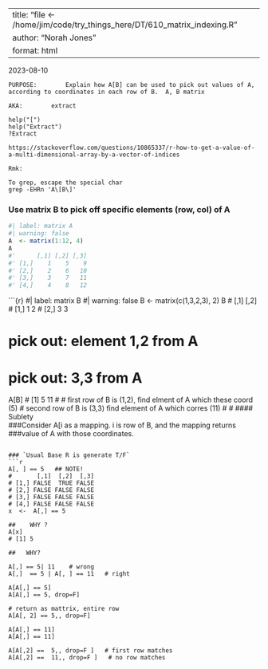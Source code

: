 
---
title: "file <- /home/jim/code/try_things_here/DT/610_matrix_indexing.R"
author: "Norah Jones"
format: html
---

2023-08-10

```
PURPOSE:		Explain how A[B] can be used to pick out values of A, 
according to coordinates in each row of B.  A, B matrix

AKA:		extract

help("[")
help("Extract")
?Extract

https://stackoverflow.com/questions/10865337/r-how-to-get-a-value-of-a-multi-dimensional-array-by-a-vector-of-indices

Rmk:

To grep, escape the special char  
grep -EHRn 'A\[B\]'

```

###	Use matrix B to pick off specific elements (row, col) of A
```r
#| label: matrix A
#| warning: false
A  <- matrix(1:12, 4)
A
#'      [,1] [,2] [,3]
#' [1,]    1    5    9
#' [2,]    2    6   10
#' [3,]    3    7   11
#' [4,]    4    8   12
```

```{r} #| label: matrix B 
#| warning: false
B  <- matrix(c(1,3,2,3), 2)
B
#      [,1] [,2]
# [1,]    1    2
# [2,]    3    3

# pick out: element 1,2 from A
# pick out: 3,3 from A
A[B]
# [1]  5 11
#
#	first row of B is (1,2),  find elment of A which these coord (5)
#	second row of B is (3,3) find element of A which corres (11)
#
#
####	Sublety   
###Consider A[i  as a mapping.  i is row of B, and the mapping returns
###value of A with those coordinates.
```

### `Usual Base R is generate T/F`
```r
A[, ] == 5   ## NOTE!
#       [,1]  [,2]  [,3]
# [1,] FALSE  TRUE FALSE
# [2,] FALSE FALSE FALSE
# [3,] FALSE FALSE FALSE
# [4,] FALSE FALSE FALSE
x  <-  A[,] == 5

##    WHY ? 
A[x]
# [1] 5

##   WHY?

A[,] == 5| 11    # wrong
A[,]  == 5 | A[, ] == 11   # right

A[A[,] == 5]
A[A[,] == 5, drop=F]

# return as mattrix, entire row
A[A[, 2] == 5,, drop=F]

A[A[,] == 11]
A[A[,] == 11]

A[A[,2] ==  5,, drop=F ]   # first row matches
A[A[,2] ==  11,, drop=F ]   # no row matches

```

